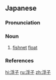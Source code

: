 ==Japanese==
{{ja-kanjitab|yomi=k}}

===Pronunciation===
{{ja-pron|あば|y=k|acc=1|acc_ref=DJR}}

===Noun===
{{ja-noun|あば}}

# [[fishnet]] [[float]]

===References===
<references/>

[[hi:浮子]]
[[ru:浮子]]
[[zh:浮子]]